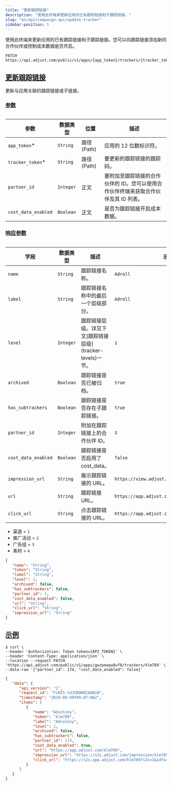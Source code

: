 ```yaml
---
title: "更新跟踪链接"
description: "使用此终端来更新应用的已有跟踪链接和子跟踪链接。"
slug: "en/api/campaign-api/update-tracker"
sidebar-position: 5
---
```

使用此终端来更新应用的已有跟踪链接和子跟踪链接。您可以向跟踪链接添加新的合作伙伴或控制成本数据是否开启。

```http
PATCH https://api.adjust.com/public/v1/apps/{app_token}/trackers/{tracker_token}
```

[更新跟踪链接](update-a-tracker)
--------------------------

更新与应用关联的跟踪链接或子链接。

### [参数](parameters)

<table> 

|         参数          |   数据类型    |      位置       |                      描述                       |
|---------------------|-----------|---------------|-----------------------------------------------|
| `app_token`\*      | `String`  | 路径 \(Path\) | 应用的 12 位数标识符。                                 |
| `tracker_token`\*  | `String`  | 路径 \(Path\) | 要更新的跟踪链接的跟踪码。                                 |
| `partner_id`        | `Integer` | 正文            | 要附加至跟踪链接的合作伙伴的 ID。您可以使用合作伙伴终端来获取合作伙伴及其 ID 列表。 |
| `cost_data_enabled` | `Boolean` | 正文            | 是否为跟踪链接开启成本数据。                                |

</Table> 

### [响应参数](response-parameters)

<table search> 

|         字段          |   数据类型    |                       描述                       |                     示例                      |
|---------------------|-----------|------------------------------------------------|---------------------------------------------|
| `name`              | `String`  | 跟踪链接名称。                                        | `Adroll`                                    |
| `label`             | `String`  | 跟踪链接名称中的最后一个层级部分。                              | `Adroll`                                    |
| `level`             | `Integer` | 跟踪链接层级。详见下文\[跟踪链接层级\]\(tracker\-levels\)一节。 | `1`                                         |
| `archived`          | `Boolean` | 跟踪链接是否已被归档。                                    | `true`                                      |
| `has_subtrackers`   | `Boolean` | 跟踪链接是否存在子跟踪链接。                                 | `true`                                      |
| `partner_id`        | `Integer` | 附加在跟踪链接上的合作伙伴 ID。                              | `3`                                         |
| `cost_data_enabled` | `Boolean` | 跟踪链接是否启用了cost\_data。                          | `false`                                     |
| `impression_url`    | `String`  | 展示跟踪链接的 URL。                                   | `https://view.adjust.com/impression/abc123` |
| `url`               | `String`  | 跟踪链接 URL。                                      | `https://app.adjust.com/abc123`             |
| `click_url`         | `String`  | 点击跟踪链接的 URL。                                   | `https://app.adjust.com/abc123`             |

</Table> <accordion title="跟踪链接层级"> 

* 渠道 = `1`
* 推广活动 = `2`
* 广告组 = `3`
* 素材 = `4`

</Accordion> 

```json
{
   "name": "String",
   "token": "String",
   "label": "String",
   "level": 1,
   "archived": false,
   "has_subtrackers": false,
   "partner_id": 3,
   "cost_data_enabled": false,
   "url": "String",
   "click_url": "String",
   "impression_url": "String"
}
```

[示例](example)
-------------

```console
$ curl \
--header 'Authorization: Token token={API_TOKEN}' \
--header 'Content-Type: application/json' \
--location --request PATCH 'https://api.adjust.com/public/v1/apps/gwzpeepw8uf8/trackers/klm789' \
--data-raw '{"partner_id": 174, "cost_data_enabled": false}'
```

```json
{
   "data": {
      "api_version": "1",
      "request_id": "FcK55-tdJUDOWQIAABsB",
      "timestamp": "2019-09-09T09:07:06Z",
      "items": [
         {
            "name": "Adcolony",
            "token": "klm789",
            "label": "Adcolony",
            "level": 1,
            "archived": false,
            "has_subtrackers": false,
            "partner_id": 174,
            "cost_data_enabled": true,
            "url": "https://app.adjust.com/klm789",
            "impression_url": "https://s2s.adjust.com/impression/klm789?s2s=1&idfa=[IDFA]&gps_adid=[GOOGLE_AD_ID]&ip_address=  [IP_ADDRESS]&adcolony_click_id=[CLICK_ID]&android_id_upper_sha1=[SHA1_ANDROID_ID]&cost_id=[CLICK_ID]&cost_type=[BID_TYPE]&cost_amount=[BID]&cost_currency=USD",
            "click_url": "https://s2s.app.adjust.com/klm789?s2s=1&idfa=[IDFA]&gps_adid=[GOOGLE_AD_ID]&ip_address=[IP_ADDRESS]&adcolony_click_id=[CLICK_ID]&android_id_upper_sha1=[SHA1_ANDROID_ID]&cost_id=[CLICK_ID]&cost_type=[BID_TYPE]&cost_amount=[BID]&cost_currency=USD"
         }
      ]
   }
}
```

